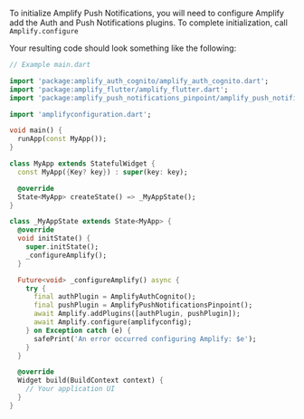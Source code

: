 To initialize Amplify Push Notifications, you will need to configure Amplify add the Auth and Push Notifications plugins. To complete initialization, call `Amplify.configure`

Your resulting code should look something like the following:

```dart
// Example main.dart

import 'package:amplify_auth_cognito/amplify_auth_cognito.dart';
import 'package:amplify_flutter/amplify_flutter.dart';
import 'package:amplify_push_notifications_pinpoint/amplify_push_notifications_pinpoint.dart';

import 'amplifyconfiguration.dart';

void main() {
  runApp(const MyApp());
}

class MyApp extends StatefulWidget {
  const MyApp({Key? key}) : super(key: key);

  @override
  State<MyApp> createState() => _MyAppState();
}

class _MyAppState extends State<MyApp> {
  @override
  void initState() {
    super.initState();
    _configureAmplify();
  }

  Future<void> _configureAmplify() async {
    try {
      final authPlugin = AmplifyAuthCognito();
      final pushPlugin = AmplifyPushNotificationsPinpoint();
      await Amplify.addPlugins([authPlugin, pushPlugin]);
      await Amplify.configure(amplifyconfig);
    } on Exception catch (e) {
      safePrint('An error occurred configuring Amplify: $e');
    }
  }

  @override
  Widget build(BuildContext context) {
    // Your application UI
  }
}
```
